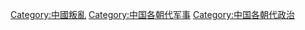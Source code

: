 [[Category:中國叛亂|Category:中國叛亂]]
[[Category:中国各朝代军事|Category:中国各朝代军事]]
[[Category:中国各朝代政治|Category:中国各朝代政治]]